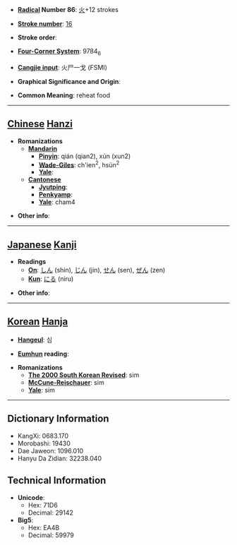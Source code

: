 * '''[[Wiktionary:Chinese radical index| Radical]] Number 86''': [[Wiktionary:Chinese radical index 火|火]]+12 strokes

* '''[[Wiktionary:Chinese total strokes index|Stroke number]]''': [[Wiktionary:Chinese total strokes index 16|16]]

* '''Stroke order''': 

* '''[[Wiktionary:Chinese four corner index|Four-Corner System]]''': 9784<sub>6</sub>

* '''[[Wiktionary:Chinese Cangjie index|Cangjie input]]''': 火尸一戈 (FSMI)

* '''Graphical Significance and Origin''': 

* '''Common Meaning''': reheat food

----

== [[Chinese]] [[Hanzi]] ==

* '''Romanizations'''
** '''[[Mandarin]]'''
*** '''[[Pinyin]]''': qián (qian2), xún (xun2)
*** '''[[Wade-Giles]]''': ch'ien<sup>2</sup>, hsün<sup>2</sup>
*** '''[[Yale]]''': 
** '''[[Cantonese]]'''
*** '''[[Jyutping]]''':
*** '''[[Penkyamp]]''': 
*** '''[[Yale]]''': cham4

* '''Other info''': 

----

== [[Japanese]] [[Kanji]] ==

* '''Readings'''
** '''[[On]]''': [[しん]] (shin), [[じん]] (jin), [[せん]] (sen), [[ぜん]] (zen)
** '''[[Kun]]''': [[にる]] (niru)

* '''Other info''':  

----

== [[Korean]] [[Hanja]] ==

* '''[[Hangeul]]''': 심

* '''[[Eumhun]] reading''': 

* '''Romanizations'''
** '''[[The 2000 South Korean Revised Romanization|The 2000 South Korean Revised]]''': sim
** '''[[McCune-Reischauer]]''': sim
** '''[[Yale]]''': sim

----

== Dictionary Information ==

* KangXi: 0683.170
* Morobashi: 19430
* Dae Jaweon: 1096.010
* Hanyu Da Zidian: 32238.040

== Technical Information ==

* '''Unicode''':
** Hex: 71D6
** Decimal: 29142
* '''Big5''':
** Hex: EA4B
** Decimal: 59979